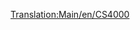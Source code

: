 [[Translation:Main/en/CS4000]]{{en/-}}{{Template:Treinen/Nl
|Afbeelding=[[File:en/Cs4000.png]]
|Kosten=£26,953 ($53.906)
|Snelheid=96 km/h (60 mph)
|Gewicht=150 t
|Kracht=4,000 pk (2,984 kW)
|Onderhoudskosten=£2,956 ($5.912)
|Ontworpen=1962
|Levensduur=20
|Capaciteit=n.v.t.
|Omschrijving=
|Real-life=De CS4000 lijkt op de [http://en.wikipedia.org/wiki/Krauss-Maffei_ML_4000_C'C' Krauss-Maffei ML-4000]. CS staat voor Chris Sawyer.
}}